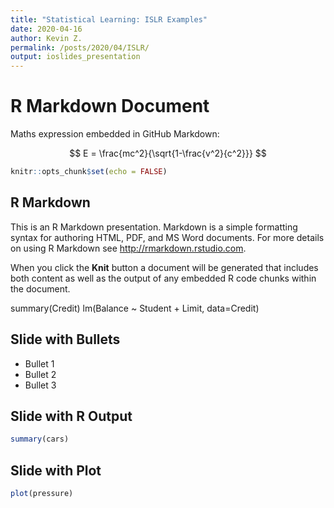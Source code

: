 ```yaml
---
title: "Statistical Learning: ISLR Examples"
date: 2020-04-16
author: Kevin Z.
permalink: /posts/2020/04/ISLR/
output: ioslides_presentation
---
```


# R Markdown Document

Maths expression embedded in GitHub Markdown:

$$
E = \frac{mc^2}{\sqrt{1-\frac{v^2}{c^2}}}
$$


```r
knitr::opts_chunk$set(echo = FALSE)
```

## R Markdown

This is an R Markdown presentation. Markdown is a simple formatting syntax for authoring HTML, PDF, and MS Word documents. For more details on using R Markdown see <http://rmarkdown.rstudio.com>.

When you click the **Knit** button a document will be generated that includes both content as well as the output of any embedded R code chunks within the document.

summary(Credit)
lm(Balance ~ Student + Limit, data=Credit)

## Slide with Bullets

- Bullet 1
- Bullet 2
- Bullet 3

## Slide with R Output

```r
summary(cars)
```

## Slide with Plot

```r
plot(pressure)
```
